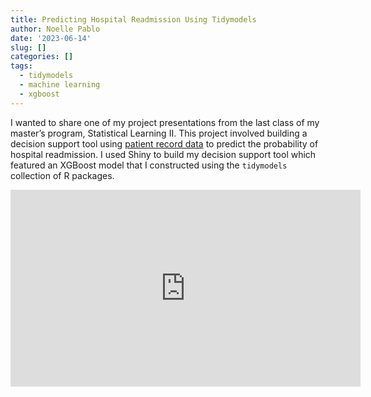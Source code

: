 ```yaml
---
title: Predicting Hospital Readmission Using Tidymodels
author: Noelle Pablo
date: '2023-06-14'
slug: []
categories: []
tags:
  - tidymodels
  - machine learning
  - xgboost
---
```


I wanted to share one of my project presentations from the last class of my master's program, Statistical Learning II. This project involved building a decision support tool using [patient record data](https://www.hindawi.com/journals/bmri/2014/781670/tab1/) to predict the probability of hospital readmission. I used Shiny to build my decision support tool which featured an XGBoost model that I constructed using the `tidymodels` collection of R packages. 

<iframe width="560" height="315" src="https://www.youtube.com/embed/I4oeg5weWqM" title="YouTube video player" frameborder="0" allow="accelerometer; autoplay; clipboard-write; encrypted-media; gyroscope; picture-in-picture; web-share" allowfullscreen></iframe>